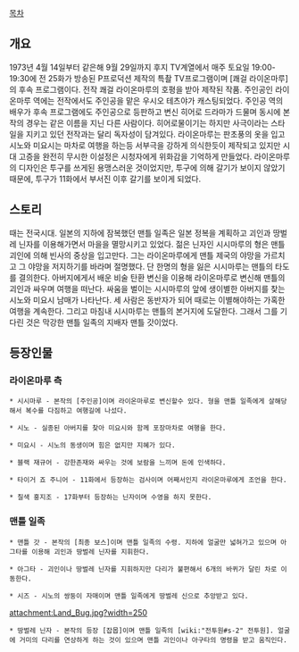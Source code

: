 [[목차]]
== 개요 ==
1973년 4월 14일부터 같은해 9월 29일까지 후지 TV계열에서 매주 토요일 19:00-19:30에 전 25화가 방송된 P프로덕션 제작의 특촬 TV프로그램이며 [쾌걸 라이온마루]의 후속 프로그램이다. 전작 쾌걸 라이온마루의 호평을 받아 제작된 작품. 주인공인 라이온마루 역에는 전작에서도 주인공을 맡은 우시오 테츠야가 캐스팅되었다. 주인공 역의 배우가 후속 프로그램에도 주인공으로 등판하고 변신 히어로 드라마가 드물며 동시에 본작의 경우는 같은 이름을 지닌 다른 사람이다. 히어로물이기는 하지만 사극이라는 스타일을 지키고 있던 전작과는 달리 독자성이 담겨있다. 라이온마루는 판초풍의 옷을 입고 시노와 미요시는 마차로 여행을 하는등 서부극을 강하게 의식한듯이 제작되고 있지만 시대 고증을 완전히 무시한 이설정은 시청자에게 위화감을 기억하게 만들었다. 라이온마루의 디자인은 투구를 쓰게된 용맹스러운 것이었지만, 투구에 의해 갈기가 보이지 않았기 때문에, 투구가 11화에서 부서진 이후 갈기를 보이게 되었다. 

== 스토리 ==
때는 전국시대. 일본의 지하에 잠복했던 맨틀 일족은 일본 정복을 계획하고 괴인과 땅벌레 닌자를 이용해가면서 마을을 멸망시키고 있었다. 젊은 닌자인 시시마루의 형은 맨틀 괴인에 의해 빈사의 중상을 입고만다. 그는 라이온마루에게 맨틀 제국의 야망을 가르치고 그 야망을 저지하기를 바라며 절명했다. 단 한명의 형을 잃은 시시마루는 맨틀의 타도를 결의한다. 아버지에게서 배운 비술 탄환 변신을 이용해 라이온마루로 변신해 맨틀의 괴인과 싸우며 여행을 떠난다. 싸움을 벌이는 시시마루의 앞에 생이별한 아버지를 찾는 시노와 미요시 남매가 나타난다. 세 사람은 동반자가 되어 때로는 이별해야하는 가혹한 여행을 계속한다. 그리고 마침내 시시마루는 맨틀의 본거지에 도달한다. 그래서 그를 기다린 것은 막강한 맨틀 일족의 지배자 맨틀 갓이었다.

== 등장인물 ==
=== 라이온마루 측 ===
 * 시시마루 - 본작의 [주인공]이며 라이온마루로 변신할수 있다. 형을 맨틀 일족에게 살해당해서 복수를 다짐하고 여행길에 나섰다. 

 * 시노 - 실종된 아버지를 찾아 미요시와 함께 포장마차로 여행을 한다.

 * 미요시 - 시노의 동생이며 힘은 없지만 지혜가 있다.

 * 블랙 재규어 - 강한존재와 싸우는 것에 보람을 느끼며 돈에 인색하다.

 * 타이거 죠 주니어 - 11화에서 등장하는 검사이며 어째서인지 라이온마루에게 조언을 한다.

 * 칠색 홍지조 - 17화부터 등장하는 닌자이며 수영을 하지 못한다.

=== 맨틀 일족 ===
 * 맨틀 갓 - 본작의 [최종 보스]이며 맨틀 일족의 수령. 지하에 얼굴만 넓혀가고 있으며 아그타를 이용해 괴인과 땅벌레 닌자를 지휘한다. 

 * 아그타 - 괴인이나 땅벌레 닌자를 지휘하지만 다리가 불편해서 6개의 바퀴가 달린 차로 이동한다.

 * 시즈 - 시노의 쌍둥이 자매이며 맨틀 일족에게 땅벌레 신으로 추앙받고 있다.

attachment:Land_Bug.jpg?width=250
 * 땅벌레 닌자 - 본작의 등장 [잡몹]이며 맨틀 일족의 [wiki:"전투원#s-2" 전투원]. 얼굴에 거미의 다리를 연상하게 하는 것이 있으며 맨틀 괴인이나 아구타의 명령을 받고 움직인다.
